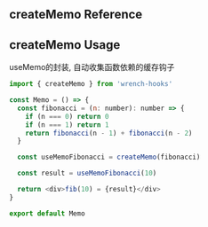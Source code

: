
<Meta title='hooks/createMemo' />

<h2 style={{ color: '#ff3399' }}> createMemo Reference </h2>

<Memo />
<Home />

<h2 style={{ color: '#ff3399' }}>createMemo Usage </h2>
useMemo的封装, 自动收集函数依赖的缓存钩子

```js
import { createMemo } from 'wrench-hooks'

const Memo = () => {
  const fibonacci = (n: number): number => {
    if (n === 0) return 0
    if (n === 1) return 1
    return fibonacci(n - 1) + fibonacci(n - 2)
  }

  const useMemoFibonacci = createMemo(fibonacci)

  const result = useMemoFibonacci(10)

  return <div>fib(10) = {result}</div>
}

export default Memo
```
